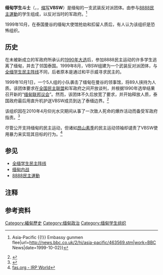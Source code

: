 
{{infobox war faction
|name = 缅甸学生斗士
|native_name = မြန်မာ ကျောင်းသား စစ်သည်တော်များ အဖွဲ့
|native_name_lang = my
|war = [[缅甸内战|缅甸内战]]
|image = [[File:Flag_of_the_VBSW.png|200px]]
|caption = 缅甸学生斗士的旗帜
|active= {{Start date|1999|10}}–{{End date|2013}}{{refn|group=注释|name=Active|自2013年以来，没有叛乱或恐怖活动被归咎于VBSW，表明该团体可能已不活跃，或者可能在[[缅甸民主改革|缅甸民主改革]]之后解散。<ref>[http://www.trackingterrorism.org/group/vigorous-burmese-student-warriors Tracking Terrorism - Vigorous Burmese Student Warriors]</ref>}}
|leaders =
|ideology = {{le|反军国主义|Antimilitarism}}<ref>[https://www.youtube.com/watch?v=_5BSDv3EVV0 VBSW speech, 2010]</ref><br>[[政治自由|政治自由]]
|clans =
|previous =
|next =
|headquarters = [[泰国|泰国]]Maneeloy难民营
|area = [[缅甸|缅甸]]与[[泰国|泰国]]边界
|strength =
|allies = [[上帝军_(缅甸)|上帝军]]（据称）
|opponents = {{flagicon|Myanmar}} [[缅甸|缅甸]]
* {{flagicon image|Flag of the Myanmar Armed Forces.svg}} [[缅甸国防军|缅甸国防军]]
{{flagicon image|Flag of Myanmar (1974-2010).svg}} [[国家和平与发展委员会|国家和平与发展委员会]]（2011年之前）
|battles = [[缅甸内战|缅甸内战]]
* [[1999年缅甸大使馆围困|1999年缅甸大使馆围困]]
|website =
}}

'''缅甸学生斗士'''（{{lang-my|မြန်မာ ကျောင်းသား စစ်သည်တော်များ အဖွဲ့}}，{{lang-en|Vigorous Burmese Student Warriors}}，[[缩写|缩写]]'''VBSW'''）是缅甸的一支武装反对派团体。由参与[[8888民主運動|8888民主運動]]的学生组成，以反对当时的军政府。<ref>{{cite news|title=BBC News {{!}} Asia-Pacific {{!}} Embassy gunmen flee|url=http://news.bbc.co.uk/2/hi/asia-pacific/463569.stm|work=BBC News|date=1999-10-02}}</ref>

1999年10月，在泰国曼谷的缅甸大使馆抢劫和扣留人质后，有人认为该组织是恐怖组织。

==历史==
在未被新成立的军政府所承认的[[1990年緬甸議會選舉|1990年大选]]后，参加8888民主运动的许多学生逃离了缅甸，并去了邻国泰国。1999年8月，VBSW组建为一个武装反对派团体，与[[全缅学生民主阵线|全缅学生民主阵线]]不同，后者原本是通过和平示威寻求民主的。

1999年10月1日，一个5人组的小队袭击了缅甸在曼谷的领事馆，将89人挟持为人质。该团体要求在[[全国民主联盟|全国民主联盟]]和军政府之间开放谈判，并根据1990年选举结果召开新的“[[缅甸联邦议会|缅甸联邦议会]]”。然而，该团体不久后放宽了要求，并开始释放人质，泰国政府最后用直升机护送VBSW成员到达了泰缅边界。<ref>{{citation|first=Harvey W.|last=Kushner|year=2003|contribution=Vigorous Burmese Student Warriors|title=Encyclopedia of Terrorism|publisher=Sage Publications|pages=395–396}}</ref>

该组织因在2010年4月仰光水灾期间从事了一次致人死命的爆炸活动而备受军政府指责。<ref>{{cite web |title=缅甸2011年1月14日新闻 |url=http://blog.sina.com.cn/s/blog_70e514330100ntov.html |date=2011-01-15 |access-date=2017年4月8日 |archive-url=https://web.archive.org/web/20170409021209/http://blog.sina.com.cn/s/blog_70e514330100ntov.html |archive-date=2017年4月9日 |dead-url=yes }}</ref>

尽管公开支持缅甸的民主运动，但诸如[[昂山素季|昂山素季]]的民主运动领袖却谴责了VBSW使用暴力来实现其目标的行为。<ref>[http://fas.org/irp/world/para/vbsw.htm fas.org - IRP World]</ref>

==参见==
* [[全缅学生民主阵线|全缅学生民主阵线]]
* [[缅甸内战|缅甸内战]]
* [[8888民主運動|8888民主運動]]

==注释==
{{reflist|group=注释}}

==参考资料==
{{reflist}}

{{缅甸反政府武装}}

[[Category:緬甸歷史|Category:緬甸歷史]]
[[Category:缅甸政治|Category:缅甸政治]]
[[Category:缅甸学生组织|Category:缅甸学生组织]]
